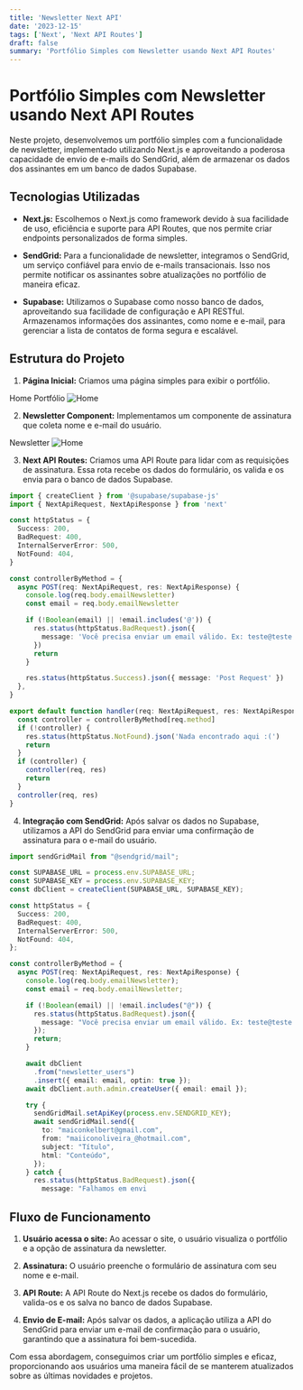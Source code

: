 ```yaml
---
title: 'Newsletter Next API'
date: '2023-12-15'
tags: ['Next', 'Next API Routes']
draft: false
summary: 'Portfólio Simples com Newsletter usando Next API Routes'
---
```


# Portfólio Simples com Newsletter usando Next API Routes

Neste projeto, desenvolvemos um portfólio simples com a funcionalidade de newsletter, implementado utilizando Next.js e aproveitando a poderosa capacidade de envio de e-mails do SendGrid, além de armazenar os dados dos assinantes em um banco de dados Supabase.

## Tecnologias Utilizadas

- **Next.js:** Escolhemos o Next.js como framework devido à sua facilidade de uso, eficiência e suporte para API Routes, que nos permite criar endpoints personalizados de forma simples.

- **SendGrid:** Para a funcionalidade de newsletter, integramos o SendGrid, um serviço confiável para envio de e-mails transacionais. Isso nos permite notificar os assinantes sobre atualizações no portfólio de maneira eficaz.

- **Supabase:** Utilizamos o Supabase como nosso banco de dados, aproveitando sua facilidade de configuração e API RESTful. Armazenamos informações dos assinantes, como nome e e-mail, para gerenciar a lista de contatos de forma segura e escalável.

## Estrutura do Projeto

1. **Página Inicial:** Criamos uma página simples para exibir o portfólio.

Home Portfólio
![Home](https://raw.githubusercontent.com/maicxn/Newsletter-nextAPI/main/_data/assets/newsletter.png)

2. **Newsletter Component:** Implementamos um componente de assinatura que coleta nome e e-mail do usuário.

Newsletter
![Home](https://raw.githubusercontent.com/maicxn/Newsletter-nextAPI/main/_data/assets/cadastro_email.png)

3. **Next API Routes:** Criamos uma API Route para lidar com as requisições de assinatura. Essa rota recebe os dados do formulário, os valida e os envia para o banco de dados Supabase.

```typescript
import { createClient } from '@supabase/supabase-js'
import { NextApiRequest, NextApiResponse } from 'next'

const httpStatus = {
  Success: 200,
  BadRequest: 400,
  InternalServerError: 500,
  NotFound: 404,
}

const controllerByMethod = {
  async POST(req: NextApiRequest, res: NextApiResponse) {
    console.log(req.body.emailNewsletter)
    const email = req.body.emailNewsletter

    if (!Boolean(email) || !email.includes('@')) {
      res.status(httpStatus.BadRequest).json({
        message: 'Você precisa enviar um email válido. Ex: teste@teste.com ',
      })
      return
    }

    res.status(httpStatus.Success).json({ message: 'Post Request' })
  },
}

export default function handler(req: NextApiRequest, res: NextApiResponse) {
  const controller = controllerByMethod[req.method]
  if (!controller) {
    res.status(httpStatus.NotFound).json('Nada encontrado aqui :(')
    return
  }
  if (controller) {
    controller(req, res)
    return
  }
  controller(req, res)
}
```

4. **Integração com SendGrid:** Após salvar os dados no Supabase, utilizamos a API do SendGrid para enviar uma confirmação de assinatura para o e-mail do usuário.

```typescript
import sendGridMail from "@sendgrid/mail";

const SUPABASE_URL = process.env.SUPABASE_URL;
const SUPABASE_KEY = process.env.SUPABASE_KEY;
const dbClient = createClient(SUPABASE_URL, SUPABASE_KEY);

const httpStatus = {
  Success: 200,
  BadRequest: 400,
  InternalServerError: 500,
  NotFound: 404,
};

const controllerByMethod = {
  async POST(req: NextApiRequest, res: NextApiResponse) {
    console.log(req.body.emailNewsletter);
    const email = req.body.emailNewsletter;

    if (!Boolean(email) || !email.includes("@")) {
      res.status(httpStatus.BadRequest).json({
        message: "Você precisa enviar um email válido. Ex: teste@teste.com ",
      });
      return;
    }

    await dbClient
      .from("newsletter_users")
      .insert({ email: email, optin: true });
    await dbClient.auth.admin.createUser({ email: email });

    try {
      sendGridMail.setApiKey(process.env.SENDGRID_KEY);
      await sendGridMail.send({
        to: "maiconkelbert@gmail.com",
        from: "maiiconoliveira_@hotmail.com",
        subject: "Título",
        html: "Conteúdo",
      });
    } catch {
      res.status(httpStatus.BadRequest).json({
        message: "Falhamos em envi
```

## Fluxo de Funcionamento

1. **Usuário acessa o site:** Ao acessar o site, o usuário visualiza o portfólio e a opção de assinatura da newsletter.

2. **Assinatura:** O usuário preenche o formulário de assinatura com seu nome e e-mail.

3. **API Route:** A API Route do Next.js recebe os dados do formulário, valida-os e os salva no banco de dados Supabase.

4. **Envio de E-mail:** Após salvar os dados, a aplicação utiliza a API do SendGrid para enviar um e-mail de confirmação para o usuário, garantindo que a assinatura foi bem-sucedida.

Com essa abordagem, conseguimos criar um portfólio simples e eficaz, proporcionando aos usuários uma maneira fácil de se manterem atualizados sobre as últimas novidades e projetos.
